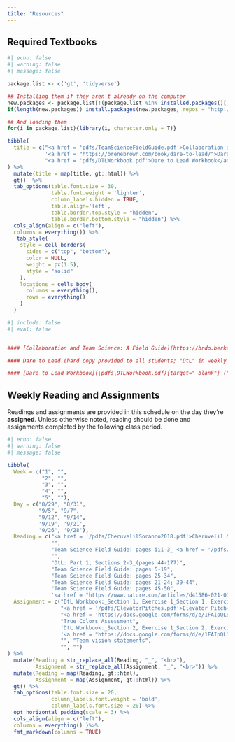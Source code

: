 ```yaml
---
title: "Resources"
---
```


## Required Textbooks

```r
#| echo: false
#| warning: false
#| message: false

package.list <- c('gt', 'tidyverse')

## Installing them if they aren't already on the computer
new.packages <- package.list[!(package.list %in% installed.packages()[,"Package"])]
if(length(new.packages)) install.packages(new.packages, repos = "http://cran.us.r-project.org")

## And loading them
for(i in package.list){library(i, character.only = T)}

tibble(
  title = c("<a href = 'pdfs/TeamScienceFieldGuide.pdf'>Collaboration and Team Science: A Field Guide</a>",
            '<a href = "https://brenebrown.com/book/dare-to-lead/">Dare to Lead</a>',
            "<a href = 'pdfs/DTLWorkbook.pdf'>Dare to Lead Workbook</a>")
) %>%
  mutate(title = map(title, gt::html)) %>%
  gt()  %>%
  tab_options(table.font.size = 30,
              table.font.weight = 'lighter',
              column_labels.hidden = TRUE,
              table.align='left',
              table.border.top.style = "hidden",
              table.border.bottom.style = "hidden") %>%
  cols_align(align = c("left"),
  columns = everything()) %>%
   tab_style(
    style = cell_borders(
      sides = c("top", "bottom"),
      color = NULL,
      weight = px(1.5),
      style = "solid"
    ),
    locations = cells_body(
      columns = everything(),
      rows = everything()
    )
  )

```

```r
#| include: false
#| eval: false


#### [Collaboration and Team Science: A Field Guide](https://brdo.berkeley.edu/sites/default/files/teamscience_fieldguide_reduced.pdf){target="_blank"} ("Team Science Field Guide" in weekly readings)

#### Dare to Lead (hard copy provided to all students; "DtL" in weekly readings)

#### [Dare to Lead Workbook](\pdfs\DTLWorkbook.pdf){target="_blank"} ("DtL Workbook" in weekly assignments)
```

## Weekly Reading and Assignments

Readings and assignments are provided in this schedule on the day they're **assigned**. Unless otherwise noted, reading should be done and assignments completed by the following class period.

```r
#| echo: false
#| warning: false
#| message: false

tibble(
  Week = c("1", "",
           "2", "",
           "3", "",
           "4", "",
           "5", ""),
  Day = c("8/29", "8/31",
          "9/5", "9/7",
          "9/12", "9/14",
          '9/19', '9/21',
          '9/26', '9/28'),
  Reading = c("<a href = '/pdfs/CheruvelilSoranno2018.pdf'>Cheruvelil & Soranno 2018</a>_<a href = '/pdfs/DtLIntrop1s1.pdf'>DtL: Intro and Part 1, Section 1_(pages 1-43)</a>",
              "",
              "Team Science Field Guide: pages iii-3_ <a href = '/pdfs/Cheruvelil2014.pdf'>Cheruvelil et al. 2014</a>",
              "",
              "DtL: Part 1, Sections 2-3_(pages 44-177)",
              "Team Science Field Guide: pages 5-19",
              "Team Science Field Guide: pages 25-34",
              "Team Science Field Guide: pages 21-24; 39-44",
              "Team Science Field Guide: pages 45-50",
              '<a href = "https://www.nature.com/articles/d41586-021-01635-2">Communities, COVID, and credit: the state of science collaborations</a>'),
  Assignment = c("DtL Workbook:_Section 1, Exercise 1_Section 1, Exercise 2", 
                 "<a href = '/pdfs/ElevatorPitches.pdf'>Elevator Pitch</a>",
                 "<a href = 'https://docs.google.com/forms/d/e/1FAIpQLSenhpqyKnW2N0Ih3NeVyc0AkxIy6o9iVXv8Cdw3UVnOIAOEqg/viewform'>Cheruvelil Reading Questions</a>",
                 "True Colors Assessment",
                 'DtL Workbook:_Section 2, Exercise 1_Section 2, Exercise 4',
                 '<a href = "https://docs.google.com/forms/d/e/1FAIpQLScY8EtcrPqe0WgVPFOl-ONgyIhULFC9VaxqiGiAmjhNvtzaXA/viewform">Myers Briggs Assessment</a>', 
                 "", "Team vision statements",
                 "", "")
) %>%
  mutate(Reading = str_replace_all(Reading, "_", "<br>"),
         Assignment = str_replace_all(Assignment, "_", "<br>")) %>% 
  mutate(Reading = map(Reading, gt::html),
         Assignment = map(Assignment, gt::html)) %>%
  gt() %>%
  tab_options(table.font.size = 20,
              column_labels.font.weight = 'bold',
              column_labels.font.size = 20) %>%
  opt_horizontal_padding(scale = 3) %>% 
  cols_align(align = c("left"),
  columns = everything() )%>%
  fmt_markdown(columns = TRUE)
  

```
